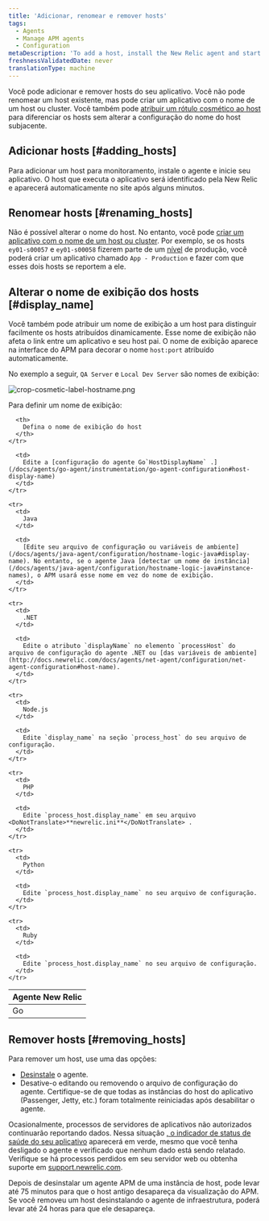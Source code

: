 ```yaml
---
title: 'Adicionar, renomear e remover hosts'
tags:
  - Agents
  - Manage APM agents
  - Configuration
metaDescription: 'To add a host, install the New Relic agent and start your app. To remove a host, uninstall or disable the agent first.'
freshnessValidatedDate: never
translationType: machine
---
```



Você pode adicionar e remover hosts do seu aplicativo. Você não pode renomear um host existente, mas pode criar um aplicativo com o nome de um host ou cluster. Você também pode [atribuir um rótulo cosmético ao host](#display_name) para diferenciar os hosts sem alterar a configuração do nome do host subjacente.

## Adicionar hosts [#adding_hosts]

Para adicionar um host para monitoramento, instale o agente e inicie seu aplicativo. O host que executa o aplicativo será identificado pela New Relic e aparecerá automaticamente no site após alguns minutos.

## Renomear hosts [#renaming_hosts]

Não é possível alterar o nome do host. No entanto, você pode [criar um aplicativo com o nome de um host ou cluster](/docs/site/renaming-applications). Por exemplo, se os hosts `ey01-s00057` e `ey01-s00058` fizerem parte de um [nível](/docs/accounts-partnerships/education/getting-started-new-relic/glossary#tier) de produção, você poderá criar um aplicativo chamado `App - Production` e fazer com que esses dois hosts se reportem a ele.

## Alterar o nome de exibição dos hosts [#display_name]

Você também pode atribuir um nome de exibição a um host para distinguir facilmente os hosts atribuídos dinamicamente. Esse nome de exibição não afeta o link entre um aplicativo e seu host pai. O nome de exibição aparece na interface do APM para decorar o nome `host:port` atribuído automaticamente.

No exemplo a seguir, `QA Server` e `Local Dev Server` são nomes de exibição:

<img
  title="crop-cosmetic-label-hostname.png"
  alt="crop-cosmetic-label-hostname.png"
  src={apmHostNameDisplay}
/>

Para definir um nome de exibição:

<table>
  <thead>
    <tr>
      <th style={{ width: "150px" }}>
        Agente New Relic
      </th>

      <th>
        Defina o nome de exibição do host
      </th>
    </tr>
  </thead>

  <tbody>
    <tr>
      <td>
        Go
      </td>

      <td>
        Edite a [configuração do agente Go`HostDisplayName` .](/docs/agents/go-agent/instrumentation/go-agent-configuration#host-display-name)
      </td>
    </tr>

    <tr>
      <td>
        Java
      </td>

      <td>
        [Edite seu arquivo de configuração ou variáveis de ambiente](/docs/agents/java-agent/configuration/hostname-logic-java#display-name). No entanto, se o agente Java [detectar um nome de instância](/docs/agents/java-agent/configuration/hostname-logic-java#instance-names), o APM usará esse nome em vez do nome de exibição.
      </td>
    </tr>

    <tr>
      <td>
        .NET
      </td>

      <td>
        Edite o atributo `displayName` no elemento `processHost` do arquivo de configuração do agente .NET ou [das variáveis de ambiente](http://docs.newrelic.com/docs/agents/net-agent/configuration/net-agent-configuration#host-name).
      </td>
    </tr>

    <tr>
      <td>
        Node.js
      </td>

      <td>
        Edite `display_name` na seção `process_host` do seu arquivo de configuração.
      </td>
    </tr>

    <tr>
      <td>
        PHP
      </td>

      <td>
        Edite `process_host.display_name` em seu arquivo <DoNotTranslate>**newrelic.ini**</DoNotTranslate> .
      </td>
    </tr>

    <tr>
      <td>
        Python
      </td>

      <td>
        Edite `process_host.display_name` no seu arquivo de configuração.
      </td>
    </tr>

    <tr>
      <td>
        Ruby
      </td>

      <td>
        Edite `process_host.display_name` no seu arquivo de configuração.
      </td>
    </tr>
  </tbody>
</table>

## Remover hosts [#removing_hosts]

Para remover um host, use uma das opções:

* [Desinstale](/docs/agents/manage-apm-agents/installation/uninstall-agent) o agente.
* Desative-o editando ou removendo o arquivo de configuração do agente. Certifique-se de que todas as instâncias do host do aplicativo (Passenger, Jetty, etc.) foram totalmente reiniciadas após desabilitar o agente.

Ocasionalmente, processos de servidores de aplicativos não autorizados continuarão reportando dados. Nessa situação [, o indicador de status de saúde do seu aplicativo](/docs/using-new-relic/welcome-new-relic/getting-started/glossary#health-status) aparecerá em verde, mesmo que você tenha desligado o agente e verificado que nenhum dado está sendo relatado. Verifique se há processos perdidos em seu servidor web ou obtenha suporte em [support.newrelic.com](https://support.newrelic.com "O link abre em uma nova janela").

Depois de desinstalar um agente APM de uma instância de host, pode levar até 75 minutos para que o host antigo desapareça da visualização do APM. Se você removeu um host desinstalando o agente de infraestrutura, poderá levar até 24 horas para que ele desapareça.